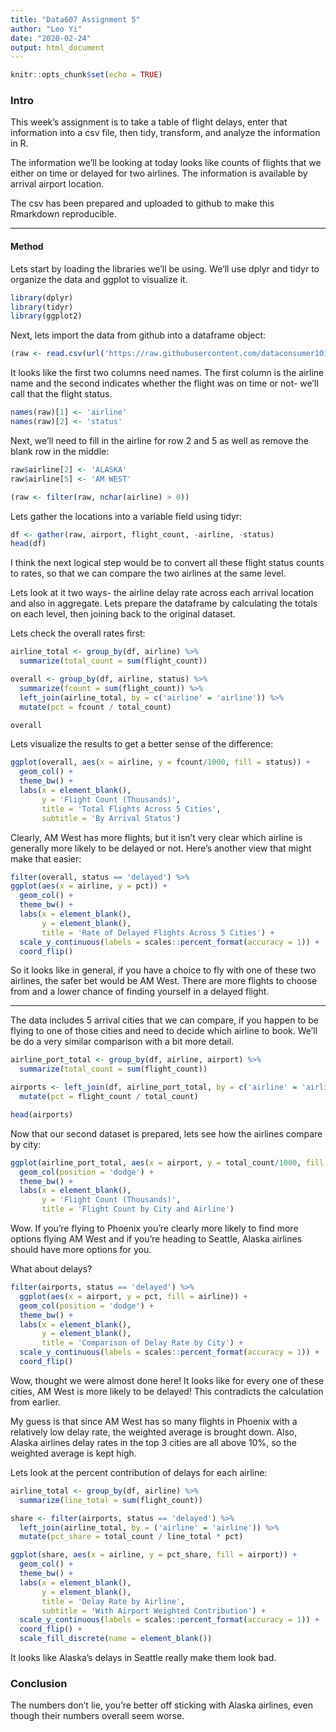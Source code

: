 ---
title: "Data607 Assignment 5"
author: "Leo Yi"
date: "2020-02-24"
output: html_document
---

```{r setup, include=FALSE}
knitr::opts_chunk$set(echo = TRUE)
```

### Intro

This week's assignment is to take a table of flight delays, enter that information into a csv file, then tidy, transform, and analyze the information in R.  

The information we'll be looking at today looks like counts of flights that we either on time or delayed for two airlines. The information is available by arrival airport location.  

The csv has been prepared and uploaded to github to make this Rmarkdown reproducible.

---

#### Method

Lets start by loading the libraries we'll be using. We'll use dplyr and tidyr to organize the data and ggplot to visualize it.

```{r, eval = T, warnings = F, errors = F, message = F}
library(dplyr)
library(tidyr)
library(ggplot2)
```

Next, lets import the data from github into a dataframe object:

```{r, eval = T}
(raw <- read.csv(url('https://raw.githubusercontent.com/dataconsumer101/data607/master/assignment_5_source_table.csv'), stringsAsFactors = F, check.names = F))
```

It looks like the first two columns need names. The first column is the airline name and the second indicates whether the flight was on time or not- we'll call that the flight status.

```{r, eval = T}
names(raw)[1] <- 'airline'
names(raw)[2] <- 'status'
```

Next, we'll need to fill in the airline for row 2 and 5 as well as remove the blank row in the middle:

```{r, eval = T}
raw$airline[2] <- 'ALASKA'
raw$airline[5] <- 'AM WEST'

(raw <- filter(raw, nchar(airline) > 0))
```

Lets gather the locations into a variable field using tidyr:

```{r, eval = T}
df <- gather(raw, airport, flight_count, -airline, -status)
head(df)
```

I think the next logical step would be to convert all these flight status counts to rates, so that we can compare the two airlines at the same level.  

Lets look at it two ways- the airline delay rate across each arrival location and also in aggregate. Lets prepare the dataframe by calculating the totals on each level, then joining back to the original dataset.

Lets check the overall rates first:

```{r, eval = T}
airline_total <- group_by(df, airline) %>%
  summarize(total_count = sum(flight_count))

overall <- group_by(df, airline, status) %>%
  summarize(fcount = sum(flight_count)) %>%
  left_join(airline_total, by = c('airline' = 'airline')) %>%
  mutate(pct = fcount / total_count)

overall
```

Lets visualize the results to get a better sense of the difference:

```{r, eval = T}
ggplot(overall, aes(x = airline, y = fcount/1000, fill = status)) +
  geom_col() +
  theme_bw() +
  labs(x = element_blank(),
       y = 'Flight Count (Thousands)',
       title = 'Total Flights Across 5 Cities',
       subtitle = 'By Arrival Status')
```

Clearly, AM West has more flights, but it isn't very clear which airline is generally more likely to be delayed or not. Here's another view that might make that easier:

```{r, eval = T}
filter(overall, status == 'delayed') %>%
ggplot(aes(x = airline, y = pct)) +
  geom_col() +
  theme_bw() +
  labs(x = element_blank(),
       y = element_blank(),
       title = 'Rate of Delayed Flights Across 5 Cities') +
  scale_y_continuous(labels = scales::percent_format(accuracy = 1)) +
  coord_flip()
```

So it looks like in general, if you have a choice to fly with one of these two airlines, the safer bet would be AM West. There are more flights to choose from and a lower chance of finding yourself in a delayed flight.

---

The data includes 5 arrival cities that we can compare, if you happen to be flying to one of those cities and need to decide which airline to book. We'll be do a very similar comparison with a bit more detail.

```{r, eval = T}
airline_port_total <- group_by(df, airline, airport) %>%
  summarize(total_count = sum(flight_count))

airports <- left_join(df, airline_port_total, by = c('airline' = 'airline', 'airport' = 'airport')) %>%
  mutate(pct = flight_count / total_count)

head(airports)
```

Now that our second dataset is prepared, lets see how the airlines compare by city:

```{r, eval = T}
ggplot(airline_port_total, aes(x = airport, y = total_count/1000, fill = airline)) +
  geom_col(position = 'dodge') +
  theme_bw() +
  labs(x = element_blank(),
       y = 'Flight Count (Thousands)',
       title = 'Flight Count by City and Airline')
```

Wow. If you're flying to Phoenix you're clearly more likely to find more options flying AM West and if you're heading to Seattle, Alaska airlines should have more options for you.

What about delays?

```{r, eval = T}
filter(airports, status == 'delayed') %>%
  ggplot(aes(x = airport, y = pct, fill = airline)) +
  geom_col(position = 'dodge') + 
  theme_bw() +
  labs(x = element_blank(),
       y = element_blank(),
       title = 'Comparison of Delay Rate by City') +
  scale_y_continuous(labels = scales::percent_format(accuracy = 1)) +
  coord_flip()

```

Wow, thought we were almost done here! It looks like for every one of these cities, AM West is more likely to be delayed! This contradicts the calculation from earlier. 

My guess is that since AM West has so many flights in Phoenix with a relatively low delay rate, the weighted average is brought down. Also, Alaska airlines delay rates in the top 3 cities are all above 10%, so the weighted average is kept high.

Lets look at the percent contribution of delays for each airline:

```{r, eval = T}
airline_total <- group_by(df, airline) %>%
  summarize(line_total = sum(flight_count))

share <- filter(airports, status == 'delayed') %>%
  left_join(airline_total, by = ('airline' = 'airline')) %>%
  mutate(pct_share = total_count / line_total * pct)

ggplot(share, aes(x = airline, y = pct_share, fill = airport)) +
  geom_col() +
  theme_bw() +
  labs(x = element_blank(),
       y = element_blank(),
       title = 'Delay Rate by Airline',
       subtitle = 'With Airport Weighted Contribution') +
  scale_y_continuous(labels = scales::percent_format(accuracy = 1)) +
  coord_flip() +
  scale_fill_discrete(name = element_blank())
```

It looks like Alaska's delays in Seattle really make them look bad.

### Conclusion

The numbers don't lie, you're better off sticking with Alaska airlines, even though their numbers overall seem worse.
